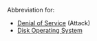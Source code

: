 Abbreviation for:

* [[w:Denial of service|Denial of Service]] (Attack)
* [[w:Disk operating system|Disk Operating System]]